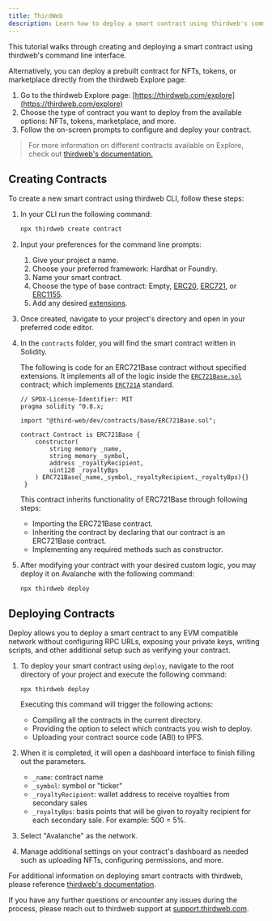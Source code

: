 ```yaml
---
title: ThirdWeb
description: Learn how to deploy a smart contract using thirdweb's command line interface.
---
```


This tutorial walks through creating and deploying a smart contract using thirdweb's command line interface.

Alternatively, you can deploy a prebuilt contract for NFTs, tokens, or marketplace directly from the thirdweb Explore page:

1. Go to the thirdweb Explore page: [https://thirdweb.com/explore](https://thirdweb.com/explore)
2. Choose the type of contract you want to deploy from the available options: NFTs, tokens, marketplace, and more.
3. Follow the on-screen prompts to configure and deploy your contract.

> For more information on different contracts available on Explore, check out [thirdweb's documentation.](https://portal.thirdweb.com/pre-built-contracts)

## Creating Contracts

To create a new smart contract using thirdweb CLI, follow these steps:

1. In your CLI run the following command:
   ```bash
   npx thirdweb create contract
   ```

2. Input your preferences for the command line prompts:
   1. Give your project a name.
   2. Choose your preferred framework: Hardhat or Foundry.
   3. Name your smart contract.
   4. Choose the type of base contract: Empty, [ERC20](https://portal.thirdweb.com/solidity/base-contracts/erc20base), [ERC721](https://portal.thirdweb.com/solidity/base-contracts/erc721base), or [ERC1155](https://portal.thirdweb.com/solidity/base-contracts/erc1155base).
   5. Add any desired [extensions](https://portal.thirdweb.com/solidity/extensions).

3. Once created, navigate to your project's directory and open in your preferred code editor.

4. In the `contracts` folder, you will find the smart contract written in Solidity.

    The following is code for an ERC721Base contract without specified extensions. It implements all of the logic inside the [`ERC721Base.sol`](https://github.com/thirdweb-dev/contracts/blob/main/contracts/base/ERC721Base.sol) 
    contract; which implements [`ERC721A`](https://github.com/third-web-dev/constracts/blob/main/constract/eip/Erc271A.sol) standard.
    
    ```solidity
    // SPDX-License-Identifier: MIT
    pragma solidity ^0.8.x;

    import "@third-web/dev/contracts/base/ERC721Base.sol";

    contract Contract is ERC721Base {
        constructor(
            string memory _name,
            string memory _symbol,
            address _royaltyRecipient,
            uint128 _royaltyBps
        ) ERC721Base(_name,_symbol,_royaltyRecipient,_royaltyBps){}
     }
     ```
     
     This contract inherits functionality of ERC721Base through following steps:
     
     - Importing the ERC721Base contract.
     - Inheriting the contract by declaring that our contract is an ERC721Base contract.
     - Implementing any required methods such as constructor.

5. After modifying your contract with your desired custom logic, you may deploy it on Avalanche with the following command:
    ```
    npx thirdweb deploy
    ```

## Deploying Contracts

Deploy allows you to deploy a smart contract to any EVM compatible network without configuring RPC URLs, exposing your private keys, writing scripts, and other additional setup such as verifying your contract.

1. To deploy your smart contract using `deploy`, navigate to the root directory of your project and execute the following command:
    ```
    npx thirdweb deploy
    ```

    Executing this command will trigger the following actions:

    - Compiling all the contracts in the current directory.
    - Providing the option to select which contracts you wish to deploy.
    - Uploading your contract source code (ABI) to IPFS.

2. When it is completed, it will open a dashboard interface to finish filling out the parameters.

    - `_name`: contract name
    - `_symbol`: symbol or "ticker"
    - `_royaltyRecipient`: wallet address to receive royalties from secondary sales
    - `_royaltyBps`: basis points that will be given to royalty recipient for each secondary sale. For example: 500 = 5%.

3. Select "Avalanche" as the network.

4. Manage additional settings on your contract's dashboard as needed such as uploading NFTs, configuring permissions, and more.

For additional information on deploying smart contracts with thirdweb, please reference [thirdweb's documentation](https://portal.thirdweb.com/deploy).

If you have any further questions or encounter any issues during the process, please reach out to thirdweb support at [support.thirdweb.com](http://support.thirdweb.com/).

